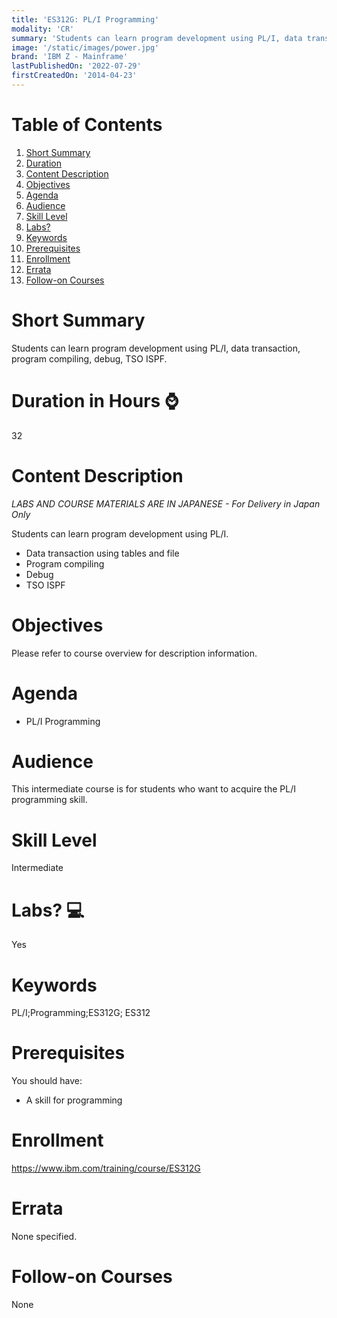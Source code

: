 ```yaml
---
title: 'ES312G: PL/I Programming'
modality: 'CR'
summary: 'Students can learn program development using PL/I, data transaction, program compiling, debug, TSO ISPF.'
image: '/static/images/power.jpg'
brand: 'IBM Z - Mainframe'
lastPublishedOn: '2022-07-29'
firstCreatedOn: '2014-04-23'
---
```

# Table of Contents
1.  [Short Summary](#short-summary)
2.  [Duration](#duration-in-hours-)
3.  [Content Description](#content-description)
4.  [Objectives](#objectives)
5.  [Agenda](#agenda)
6.  [Audience](#audience)
7.  [Skill Level](#skill-level)
8.  [Labs?](#labs-)
9.  [Keywords](#keywords)
10. [Prerequisites](#prerequisites)
11. [Enrollment](#enrollment)
12. [Errata](#errata)
13. [Follow-on Courses](#follow-on-courses)

# Short Summary
Students can learn program development using PL/I, data transaction, program compiling, debug, TSO ISPF.

# Duration in Hours ⌚
32

# Content Description
*LABS AND COURSE MATERIALS ARE IN JAPANESE - For Delivery in Japan Only*


Students can learn program development using PL/I.


* Data transaction using tables and file
* Program compiling
* Debug
* TSO ISPF


# Objectives
Please refer to course overview for description information.



# Agenda
* PL/I Programming


# Audience
This intermediate course is for students who want to acquire the PL/I programming skill.



# Skill Level
Intermediate        

# Labs? 💻
Yes

# Keywords
PL/I;Programming;ES312G; ES312

# Prerequisites
You should have:


* A skill for programming


# Enrollment
https://www.ibm.com/training/course/ES312G

# Errata
None specified.

# Follow-on Courses
None

